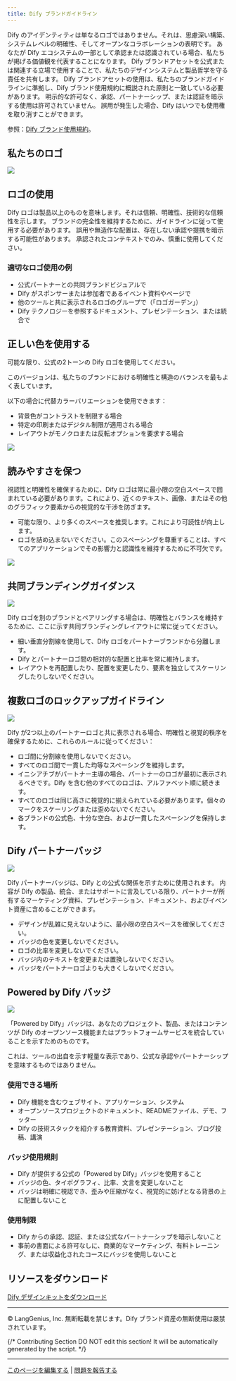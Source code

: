 ```yaml
---
title: Dify ブランドガイドライン
---
```


Dify のアイデンティティは単なるロゴではありません。それは、思慮深い構築、システムレベルの明確性、そしてオープンなコラボレーションの表明です。
あなたが Dify エコシステムの一部として承認または認識されている場合、私たちが掲げる価値観を代表することになります。
Dify ブランドアセットを公式または関連する立場で使用することで、私たちのデザインシステムと製品哲学を守る責任を共有します。
Dify ブランドアセットの使用は、私たちのブランドガイドラインに準拠し、Dify ブランド使用規約に概説された原則と一致している必要があります。
明示的な許可なく、承認、パートナーシップ、または認証を暗示する使用は許可されていません。
誤用が発生した場合、Dify はいつでも使用権を取り消すことができます。

参照：[Dify ブランド使用規約](/ja-jp/resources/about-dify/dify-brand-usage-terms)。

## 私たちのロゴ

![](https://assets-docs.dify.ai/2025/05/8fdc43456b4eaa80a97144f572734d15.png)

## ロゴの使用

Dify ロゴは製品以上のものを意味します。それは信頼、明確性、技術的な信頼性を示します。
ブランドの完全性を維持するために、ガイドラインに従って使用する必要があります。
誤用や無造作な配置は、存在しない承認や提携を暗示する可能性があります。
承認されたコンテキストでのみ、慎重に使用してください。

### 適切なロゴ使用の例

- 公式パートナーとの共同ブランドビジュアルで
- Dify がスポンサーまたは参加者であるイベント資料やページで
- 他のツールと共に表示されるロゴのグループで（「ロゴガーデン」）
- Dify テクノロジーを参照するドキュメント、プレゼンテーション、または統合で

## 正しい色を使用する

可能な限り、公式の2トーンの Dify ロゴを使用してください。

このバージョンは、私たちのブランドにおける明確性と構造のバランスを最もよく表しています。

以下の場合に代替カラーバリエーションを使用できます：

- 背景色がコントラストを制限する場合
- 特定の印刷またはデジタル制限が適用される場合
- レイアウトがモノクロまたは反転オプションを要求する場合

![](https://assets-docs.dify.ai/2025/05/099d7f811983533566c3269dd7e3ccd2.png)

## 読みやすさを保つ

視認性と明確性を確保するために、Dify ロゴは常に最小限の空白スペースで囲まれている必要があります。これにより、近くのテキスト、画像、またはその他のグラフィック要素からの視覚的な干渉を防ぎます。
- 可能な限り、より多くのスペースを推奨します。これにより可読性が向上します。
- ロゴを詰め込まないでください。このスペーシングを尊重することは、すべてのアプリケーションでその影響力と認識性を維持するために不可欠です。

![](https://assets-docs.dify.ai/2025/05/e001f6009c7a64c97f7174c7efc7c061.png)

## 共同ブランディングガイダンス

![](https://assets-docs.dify.ai/2025/05/68800461c5b609f960446236d9022105.png)

Dify ロゴを別のブランドとペアリングする場合は、明確性とバランスを維持するために、ここに示す共同ブランディングレイアウトに常に従ってください。
- 細い垂直分割線を使用して、Dify ロゴをパートナーブランドから分離します。
- Dify とパートナーロゴ間の相対的な配置と比率を常に維持します。
- レイアウトを再配置したり、配置を変更したり、要素を独立してスケーリングしたりしないでください。
 
## 複数ロゴのロックアップガイドライン

![](https://assets-docs.dify.ai/2025/05/234b116641e2590d656f5318ad2f02cc.png)

Dify が2つ以上のパートナーロゴと共に表示される場合、明確性と視覚的秩序を確保するために、これらのルールに従ってください：

- ロゴ間に分割線を使用しないでください。
- すべてのロゴ間で一貫した均等なスペーシングを維持します。
- イニシアチブがパートナー主導の場合、パートナーのロゴが最初に表示されるべきです。Dify を含む他のすべてのロゴは、アルファベット順に続きます。
- すべてのロゴは同じ高さに視覚的に揃えられている必要があります。個々のマークをスケーリングまたは歪めないでください。
- 各ブランドの公式色、十分な空白、および一貫したスペーシングを保持します。

## Dify パートナーバッジ

![](https://assets-docs.dify.ai/2025/05/3429fc70b342164bf145825fb47cc1fd.png)

Dify パートナーバッジは、Dify との公式な関係を示すために使用されます。
内容が Dify の製品、統合、またはサポートに言及している限り、パートナーが所有するマーケティング資料、プレゼンテーション、ドキュメント、およびイベント資産に含めることができます。
- デザインが乱雑に見えないように、最小限の空白スペースを確保してください。
- バッジの色を変更しないでください。
- ロゴの比率を変更しないでください。
- バッジ内のテキストを変更または置換しないでください。
- バッジをパートナーロゴよりも大きくしないでください。

## Powered by Dify バッジ

![](https://assets-docs.dify.ai/2025/05/45f42b40b33136e0a77b27f3a00a1372.png)

「Powered by Dify」バッジは、あなたのプロジェクト、製品、またはコンテンツが Dify のオープンソース機能またはプラットフォームサービスを統合していることを示すためのものです。

これは、ツールの出自を示す軽量な表示であり、公式な承認やパートナーシップを意味するものではありません。

### 使用できる場所

- Dify 機能を含むウェブサイト、アプリケーション、システム
- オープンソースプロジェクトのドキュメント、READMEファイル、デモ、フッター
- Dify の技術スタックを紹介する教育資料、プレゼンテーション、ブログ投稿、講演

### バッジ使用規則

- Dify が提供する公式の「Powered by Dify」バッジを使用すること
- バッジの色、タイポグラフィ、比率、文言を変更しないこと
- バッジは明確に視認でき、歪みや圧縮がなく、視覚的に妨げとなる背景の上に配置しないこと

### 使用制限

- Dify からの承認、認証、または公式なパートナーシップを暗示しないこと
- 事前の書面による許可なしに、商業的なマーケティング、有料トレーニング、または収益化されたコースにバッジを使用しないこと

## リソースをダウンロード

[Dify デザインキットをダウンロード](https://assets-docs.dify.ai/2025/05/5f547d3718bf32067849d9a83d9c92cf.zip)

---

© LangGenius, Inc. 無断転載を禁じます。Dify ブランド資産の無断使用は嚴禁されています。

{/*
Contributing Section
DO NOT edit this section!
It will be automatically generated by the script.
*/}

---

[このページを編集する](https://github.com/langgenius/dify-docs/edit/main/ja-jp/resources/about-dify/dify-brand-guidelines.mdx) | [問題を報告する](https://github.com/langgenius/dify-docs/issues/new?template=docs.yml)

